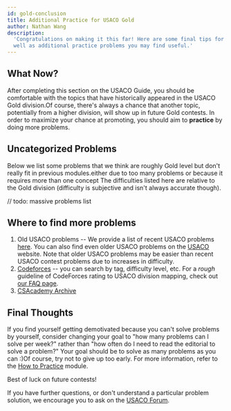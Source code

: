 ```yaml
---
id: gold-conclusion
title: Additional Practice for USACO Gold
author: Nathan Wang
description:
  'Congratulations on making it this far! Here are some final tips for Gold, as
  well as additional practice problems you may find useful.'
---
```


## What Now?

After completing this section on the USACO Guide, you should be comfortable with
the topics that have historically appeared in the USACO Gold
division.<Asterisk>Of course, there's always a chance that another topic,
potentially from a higher division, will show up in future Gold
contests.</Asterisk> In order to maximize your chance at promoting, you should
aim to **practice** by doing more problems.

## Uncategorized Problems

Below we list some problems that we think are roughly Gold level but don't
really fit in previous modules.<Asterisk>either due to too many problems or
because it requires more than one concept</Asterisk> The difficulties listed
here are relative to the Gold division (difficulty is subjective and isn't
always accurate though).

// todo: massive problems list

## Where to find more problems

1. Old USACO problems -- We provide a list of recent USACO problems
   [here](https://usaco.guide/general/usaco-monthlies). You can also find even
   older USACO problems on the [USACO](http://www.usaco.org/) website. Note that
   older USACO problems may be easier than recent USACO contest problems due to
   increases in difficulty.
2. [Codeforces](https://codeforces.com/) -- you can search by tag, difficulty
   level, etc. For a _rough_ guideline of CodeForces rating to USACO division
   mapping, check out
   [our FAQ page](https://usaco.guide/usaco-faq/#q-what-codeforces-rating-corresponds-to-each-of-the-usaco-divisions).
3. [CSAcademy Archive](https://csacademy.com/contest/archive/)

## Final Thoughts

If you find yourself getting demotivated because you can't solve problems by
yourself, consider changing your goal to "how many problems can I solve per
week?" rather than "how often do I need to read the editorial to solve a
problem?" Your goal should be to solve as many problems as you can
:)<Asterisk>Of course, try not to give up too early</Asterisk>. For more
information, refer to the
[How to Practice](https://usaco.guide/general/practicing) module.

Best of luck on future contests!

If you have further questions, or don't understand a particular problem
solution, we encourage you to ask on the
[USACO Forum](https://forum.usaco.guide/).
